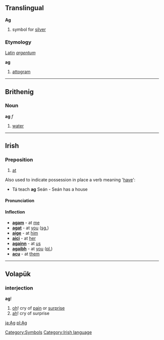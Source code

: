 ==Translingual==
'''Ag'''
#{{chemistry}} symbol for [[silver]]
[[Category:Symbols]]
===Etymology===
[[Latin]] ''[[argentum]]''

'''ag'''
#[[attogram]]

----

==Brithenig==
===Noun===
'''ag''' ''f''

#[[water]]
----
==Irish==
===Preposition===
#[[at]]

Also used to indicate possession in place a verb meaning '[[have]]':
*Tá teach '''ag''' Seán - Seán has a house

====Pronunciation====
{{IPA|[eg&#690;]}}

====Inflection====
*'''[[agam]]''' - at [[me]]
*'''[[agat]]''' - at [[you]] ([[singular|sg.]])
*'''[[aige]]''' - at [[him]]
*'''[[aici]]''' - at [[her]]
*'''[[againn]]''' - at [[us]]
*'''[[agaibh]]''' - at [[you]] ([[plural|pl.]])
*'''[[acu]]''' - at [[them]]

[[Category:Irish language]]
----

==Volapük==
===interjection===
'''ag'''!

# [[oh]]! cry of [[pain]] or [[surprise]]
# [[ah]]! cry of surprise

[[ja:Ag]]
[[pl:Ag]]